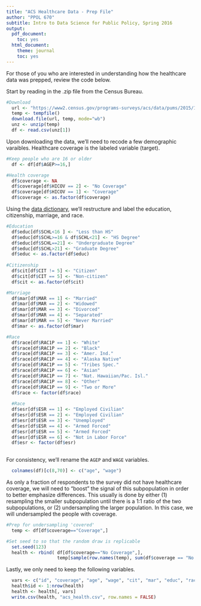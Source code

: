 ```yaml
---
title: "ACS Healthcare Data - Prep File"
author: "PPOL 670"
subtitle: Intro to Data Science for Public Policy, Spring 2016
output:
  pdf_document:
    toc: yes
  html_document:
    theme: journal
    toc: yes
---
```


For those of you who are interested in understanding how the healthcare data was prepped, review the code below.

Start by reading in the .zip file from the Census Bureau.
```r
#Download
  url <- "https://www2.census.gov/programs-surveys/acs/data/pums/2015/1-Year/csv_pga.zip"
  temp <- tempfile()
  download.file(url, temp, mode="wb")
  unz <- unzip(temp)
  df <- read.csv(unz[1])

```

Upon downloading the data, we'll need to recode a few demographic varaibles. Healthcare coverage is the labeled variable (target). 

```r
#Keep people who are 16 or older
  df <- df[df$AGEP>=16,]

#Health coverage
  df$coverage <- NA
  df$coverage[df$HICOV == 2] <- "No Coverage"
  df$coverage[df$HICOV == 1] <- "Coverage"
  df$coverage <- as.factor(df$coverage)
```

Using the [data dictionary](https://www2.census.gov/programs-surveys/acs/tech_docs/pums/data_dict/PUMSDataDict15.pdf),  we'll restructure and label the education, citizenship, marriage, and race.
```r
#Education
  df$educ[df$SCHL<16 ] <- "Less than HS"
  df$educ[df$SCHL>=16 & df$SCHL<21] <- "HS Degree"
  df$educ[df$SCHL==21] <- "Undergraduate Degree"
  df$educ[df$SCHL>21] <- "Graduate Degree"
  df$educ <- as.factor(df$educ)
  
#Citizenship
  df$cit[df$CIT != 5] <- "Citizen"
  df$cit[df$CIT == 5] <- "Non-citizen"
  df$cit <- as.factor(df$cit)

#Marriage
  df$mar[df$MAR == 1] <- "Married"
  df$mar[df$MAR == 2] <- "Widowed"
  df$mar[df$MAR == 3] <- "Divorced"
  df$mar[df$MAR == 4] <- "Separated"
  df$mar[df$MAR == 5] <- "Never Married"
  df$mar <- as.factor(df$mar)

#Race
  df$race[df$RAC1P == 1] <- "White"
  df$race[df$RAC1P == 2] <- "Black"
  df$race[df$RAC1P == 3] <- "Amer. Ind."
  df$race[df$RAC1P == 4] <- "Alaska Native"
  df$race[df$RAC1P == 5] <- "Tribes Spec."
  df$race[df$RAC1P == 6] <- "Asian"
  df$race[df$RAC1P == 7] <- "Nat. Hawaiian/Pac. Isl."
  df$race[df$RAC1P == 8] <- "Other"
  df$race[df$RAC1P == 9] <- "Two or More"
  df$race <- factor(df$race)
  
  #Race
  df$esr[df$ESR == 1] <- "Employed Civilian"
  df$esr[df$ESR == 2] <- "Employed Civilian"
  df$esr[df$ESR == 3] <- "Unemployed"
  df$esr[df$ESR == 4] <- "Armed Forced"
  df$esr[df$ESR == 5] <- "Armed Forced"
  df$esr[df$ESR == 6] <- "Not in Labor Force"
  df$esr <- factor(df$esr)
  
```

For consistency, we'll rename the `AGEP` and `WAGE` variables.
```r
  colnames(df)[c(8,70)] <- c("age", "wage")
```

As only a fraction of respondents to the survey did not have healthcare coverage, we will need to "boost" the signal of this subpopulation in order to better emphasize differences. This usually is done by either (1) resampling the smaller subpopulation until there is a 1:1 ratio of the two subpopulations, or (2) undersampling the larger population. In this case, we will undersampled the people with coverage.

```r
#Prep for undersampling 'covered'
  temp <- df[df$coverage=="Coverage",]

#Set seed to so that the random draw is replicable
  set.seed(123)
  health <- rbind( df[df$coverage=="No Coverage",], 
                   temp[sample(row.names(temp), sum(df$coverage == "No Coverage")),])

```

Lastly, we only need to keep the following variables.
```r
  vars <- c("id", "coverage", "age", "wage", "cit", "mar", "educ", "race", "esr")
  health$id <- 1:nrow(health)
  health <- health[, vars]
  write.csv(health, "acs_health.csv", row.names = FALSE)
```